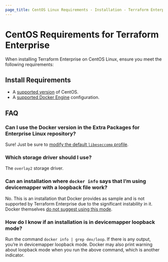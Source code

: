 ```yaml
---
page_title: CentOS Linux Requirements - Installation - Terraform Enterprise
---
```


# CentOS Requirements for Terraform Enterprise

When installing Terraform Enterprise on CentOS Linux, ensure you meet the following requirements:

## Install Requirements

* A [supported version](/enterprise/before-installing#operating-system-requirements) of CentOS.
* A [supported Docker Engine](http://localhost:4567/docs/enterprise/before-installing/index.html#docker-engine-requirements) configuration.

## FAQ

### Can I use the Docker version in the Extra Packages for Enterprise Linux repository?

Sure! Just be sure to [modify the default `libeseccomp`
profile](http://localhost:4567/docs/enterprise/before-installing/index.html#option-3-docker-engine-using-a-modified-libseccomp-profile).

### Which storage driver should I use?

The `overlay2` storage driver.

### Can an installation where `docker info` says that I’m using devicemapper with a loopback file work?

No. This is an installation that Docker provides as sample and is not supported by Terraform Enterprise due to the significant instability in it. Docker themselves [do not suggest using this mode](https://docs.docker.com/storage/storagedriver/device-mapper-driver/#configure-loop-lvm-mode-for-testing).

### How do I know if an installation is in devicemapper loopback mode?

Run the command `docker info | grep dev/loop`. If there is any output, you’re in devicemapper loopback mode. Docker may also print warning about loopback mode when you run the above command, which is another indicator.
